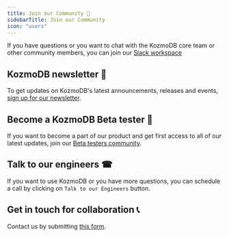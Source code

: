 ```yaml
---
title: Join our Community 🐻
sidebarTitle: Join our Community
icon: "users"
---
```


If you have questions or you want to chat with the KozmoDB core team or other
community members, you can join our
[Slack workspace](https://kozmodb.com/joincommunity)

## KozmoDB newsletter 📰

To get updates on KozmoDB's latest announcements, releases and events,
[sign up for our newsletter](https://kozmodb.com/newsletter/).

## Become a KozmoDB Beta tester 🔎

If you want to become a part of our product and get first access to all of our
latest updates, join our
[Beta testers community](https://kozmodb.com/beta-tester/).

## Talk to our engineers ☎

If you want to use KozmoDB or you have more questions, you can schedule a call
by clicking on `Talk to our Engineers` button.

## Get in touch for collaboration 📞

Contact us by submitting [this form](https://kozmodb.com/contact-us/).

